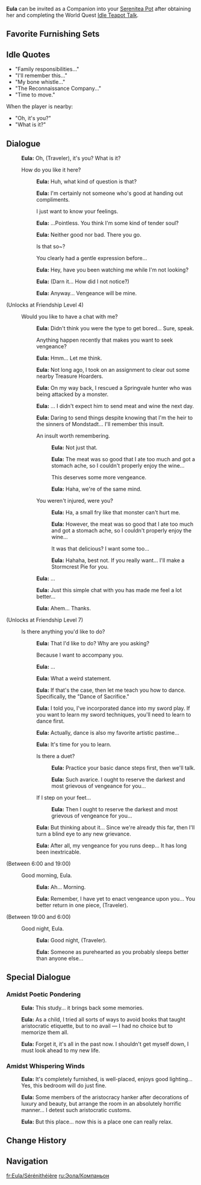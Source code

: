 {{CharacterTabs}}
{{Furnishing Infobox
|title          = Eula
|id             = 368103
|image          = Character Eula Thumb.png
|category       = Companion
|subcategory    = Companion
|rarity         = 5
|adeptal_energy = 300
|load           = 1200
|description    = Character In-Residence
}}
'''Eula''' can be invited as a Companion into your [[Serenitea Pot]] after obtaining her and completing the World Quest [[Idle Teapot Talk]].

==Favorite Furnishing Sets==
{{HousingCompanion|favorite}}
{{Companion Favor Table}}

==Idle Quotes==
*"Family responsibilities..."
*"I'll remember this..."
*"My bone whistle..."
*"The Reconnaissance Company..."
*"Time to move."

When the player is nearby:

*"Oh, it's you?"
*"What is it?"

==Dialogue==
{{Dialogue start}}
:{{A|vo eula mimitomo hello 01.ogg}} '''Eula:''' Oh, (Traveler), it's you? What is it?
:{{DIcon}} How do you like it here?
::{{A|vo eula mimitomo friendship1 01.ogg}} '''Eula:''' Huh, what kind of question is that?
::{{A|vo eula mimitomo friendship1 02.ogg}} '''Eula:''' I'm certainly not someone who's good at handing out compliments.
::{{DIcon}} I just want to know your feelings.
::{{A|vo eula mimitomo friendship1 03.ogg}} '''Eula:''' ...Pointless. You think I'm some kind of tender soul?
::{{A|vo eula mimitomo friendship1 04.ogg}} '''Eula:''' Neither good nor bad. There you go.
::{{DIcon}} Is that so~?
::{{DIcon}} You clearly had a gentle expression before...
::{{A|vo eula mimitomo friendship1 05.ogg}} '''Eula:''' Hey, have you been watching me while I'm not looking?
::{{A|vo eula mimitomo friendship1 06.ogg}} '''Eula:''' (Darn it... How did I not notice?)
::{{A|vo eula mimitomo friendship1 07.ogg}} '''Eula:''' Anyway... Vengeance will be mine.
;(Unlocks at Friendship Level 4)
:{{DIcon}} Would you like to have a chat with me?
::{{A|vo eula mimitomo friendship2 01.ogg}} '''Eula:''' Didn't think you were the type to get bored... Sure, speak.
::{{DIcon}} Anything happen recently that makes you want to seek vengeance?
::{{A|vo eula mimitomo friendship2 02.ogg}} '''Eula:''' Hmm... Let me think.
::{{A|vo eula mimitomo friendship2 03.ogg}} '''Eula:''' Not long ago, I took on an assignment to clear out some nearby Treasure Hoarders.
::{{A|vo eula mimitomo friendship2 04.ogg}} '''Eula:''' On my way back, I rescued a Springvale hunter who was being attacked by a monster.
::{{A|vo eula mimitomo friendship2 05.ogg}} '''Eula:''' ... I didn't expect him to send meat and wine the next day.
::{{A|vo eula mimitomo friendship2 06.ogg}} '''Eula:''' Daring to send things despite knowing that I'm the heir to the sinners of Mondstadt... I'll remember this insult.
::{{DIcon}} An insult worth remembering.
:::{{A|vo eula mimitomo friendship2 07a 1.ogg}} '''Eula:''' Not just that.
:::{{A|vo eula mimitomo friendship2 07a 2.ogg}} '''Eula:''' The meat was so good that I ate too much and got a stomach ache, so I couldn't properly enjoy the wine...
:::{{DIcon}} This deserves some more vengeance.
:::{{A|vo eula mimitomo friendship2 08a.ogg}} '''Eula:''' Haha, we're of the same mind.
::{{DIcon}} You weren't injured, were you?
:::{{A|vo eula mimitomo friendship2 07b 1.ogg}} '''Eula:''' Ha, a small fry like that monster can't hurt me.
:::{{A|vo eula mimitomo friendship2 07b 2.ogg}} '''Eula:''' However, the meat was so good that I ate too much and got a stomach ache, so I couldn't properly enjoy the wine...
:::{{DIcon}} It was that delicious? I want some too...
:::{{A|vo eula mimitomo friendship2 08b.ogg}} '''Eula:''' Hahaha, best not. If you really want... I'll make a Stormcrest Pie for you.
::{{A|vo eula mimitomo friendship2 09.ogg}} '''Eula:''' ...
::{{A|vo eula mimitomo friendship2 10.ogg}} '''Eula:''' Just this simple chat with you has made me feel a lot better...
::{{A|vo eula mimitomo friendship2 11.ogg}} '''Eula:''' Ahem... Thanks.
;(Unlocks at Friendship Level 7)
:{{DIcon}} Is there anything you'd like to do?
::{{A|vo eula mimitomo friendship3 01.ogg}} '''Eula:''' That I'd like to do? Why are you asking?
::{{DIcon}} Because I want to accompany you.
::{{A|vo eula mimitomo friendship3 02.ogg}} '''Eula:''' ...
::{{A|vo eula mimitomo friendship3 03.ogg}} '''Eula:''' What a weird statement.
::{{A|vo eula mimitomo friendship3 04.ogg}} '''Eula:''' If that's the case, then let me teach you how to dance. Specifically, the "Dance of Sacrifice."
::{{A|vo eula mimitomo friendship3 05.ogg}} '''Eula:''' I told you, I've incorporated dance into my sword play. If you want to learn my sword techniques, you'll need to learn to dance first.
::{{A|vo eula mimitomo friendship3 06.ogg}} '''Eula:''' Actually, dance is also my favorite artistic pastime...
::{{A|vo eula mimitomo friendship3 07.ogg}} '''Eula:''' It's time for you to learn.
::{{DIcon}} Is there a duet?
:::{{A|vo eula mimitomo friendship3 08a 1.ogg}} '''Eula:''' Practice your basic dance steps first, then we'll talk.
:::{{A|vo eula mimitomo friendship3 08a 2.ogg}} '''Eula:''' Such avarice. I ought to reserve the darkest and most grievous of vengeance for you...
::{{DIcon}} If I step on your feet...
:::{{A|vo eula mimitomo friendship3 08b.ogg}} '''Eula:''' Then I ought to reserve the darkest and most grievous of vengeance for you...
::{{A|vo eula mimitomo friendship3 09.ogg}} '''Eula:''' But thinking about it... Since we're already this far, then I'll turn a blind eye to any new grievance.
::{{A|vo eula mimitomo friendship3 10.ogg}} '''Eula:''' After all, my vengeance for you runs deep... It has long been inextricable.
;<nowiki>(Between 6:00 and 19:00)</nowiki>
:{{DIcon}} Good morning, Eula.
::{{A|vo eula mimitomo morning 01.ogg}} '''Eula:''' Ah... Morning.
::{{A|vo eula mimitomo morning 02.ogg}} '''Eula:''' Remember, I have yet to enact vengeance upon you... You better return in one piece, (Traveler).
;<nowiki>(Between 19:00 and 6:00)</nowiki>
:{{DIcon}} Good night, Eula.
::{{A|vo eula mimitomo night 01.ogg}} '''Eula:''' Good night, (Traveler).
::{{A|vo eula mimitomo night 02.ogg}} '''Eula:''' Someone as purehearted as you probably sleeps better than anyone else...
{{Dialogue end}}

==Special Dialogue==
{{HousingCompanion|special}}

===Amidst Poetic Pondering===
{{Dialogue start}}
:{{A|vo mimitomo md eula study 01.ogg}} '''Eula:''' This study... it brings back some memories.
:{{A|vo mimitomo md eula study 02.ogg}} '''Eula:''' As a child, I tried all sorts of ways to avoid books that taught aristocratic etiquette, but to no avail &mdash; I had no choice but to memorize them all.
:{{A|vo mimitomo md eula study 03.ogg}} '''Eula:''' Forget it, it's all in the past now. I shouldn't get myself down, I must look ahead to my new life.
{{Dialogue end}}

===Amidst Whispering Winds===
{{Dialogue start}}
:{{A|vo mimitomo md eula bedroom 01.ogg}} '''Eula:''' It's completely furnished, is well-placed, enjoys good lighting... Yes, this bedroom will do just fine.
:{{A|vo mimitomo md eula bedroom 02.ogg}} '''Eula:''' Some members of the aristocracy hanker after decorations of luxury and beauty, but arrange the room in an absolutely horrific manner... I detest such aristocratic customs.
:{{A|vo mimitomo md eula bedroom 03.ogg}} '''Eula:''' But this place... now this is a place one can really relax.
{{Dialogue end}}

==Change History==
{{Change History|1.6}}

==Navigation==
{{Furnishing Navbox/Living|Companion}}

[[fr:Eula/Sérénithéière]]
[[ru:Эола/Компаньон]]